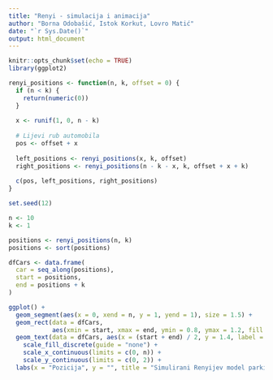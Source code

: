 ---
title: "Renyi - simulacija i animacija"
author: "Borna Odobašić, Istok Korkut, Lovro Matić"
date: "`r Sys.Date()`"
output: html_document
---

```{r setup, include=FALSE}
knitr::opts_chunk$set(echo = TRUE)
library(ggplot2)
```


```{r}
renyi_positions <- function(n, k, offset = 0) {
  if (n < k) {
    return(numeric(0))
  }
  
  x <- runif(1, 0, n - k)
  
  # Lijevi rub automobila
  pos <- offset + x
  
  left_positions <- renyi_positions(x, k, offset)
  right_positions <- renyi_positions(n - k - x, k, offset + x + k)
  
  c(pos, left_positions, right_positions)
}
```

```{r}
set.seed(12)

n <- 10
k <- 1

positions <- renyi_positions(n, k)
positions <- sort(positions)

dfCars <- data.frame(
  car = seq_along(positions),
  start = positions,
  end = positions + k
)

ggplot() + 
  geom_segment(aes(x = 0, xend = n, y = 1, yend = 1), size = 1.5) +
  geom_rect(data = dfCars,
            aes(xmin = start, xmax = end, ymin = 0.8, ymax = 1.2, fill = factor(car)), color = "blue") +
  geom_text(data = dfCars, aes(x = (start + end) / 2, y = 1.4, label = car)) +
    scale_fill_discrete(guide = "none") +
    scale_x_continuous(limits = c(0, n)) + 
    scale_y_continuous(limits = c(0, 2)) +
  labs(x = "Pozicija", y = "", title = "Simulirani Renyijev model parkiranja")

```


